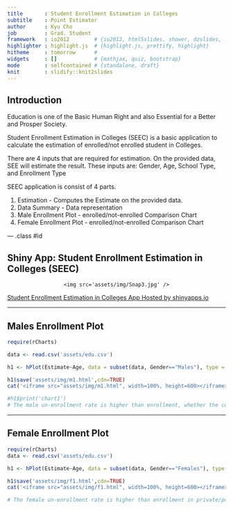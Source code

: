 ```yaml
---
title       : Student Enrollment Estimation in Colleges
subtitle    : Point Estimator
author      : Kyu Cho
job         : Grad. Student
framework   : io2012        # {io2012, html5slides, shower, dzslides, ...}
highlighter : highlight.js  # {highlight.js, prettify, highlight}
hitheme     : tomorrow      # 
widgets     : []            # {mathjax, quiz, bootstrap}
mode        : selfcontained # {standalone, draft}
knit        : slidify::knit2slides
---
```


## Introduction

Education is one of the Basic Human Right and also Essential for a Better and Prosper Society.

Student Enrollment Estimation in Colleges (SEEC) is a basic application to calculate the estimation of enrolled/not enrolled student in Colleges.

There are 4 inputs that are required for estimation. On the provided data, SEE will estimate the result. These inputs are:
 Gender, Age, School Type, and Enrollment Type


SEEC application is consist of 4 parts.

1. Estimation - Computes the Estimate on the provided data.
2. Data Summary - Data representation
3. Male Enrollment Plot - enrolled/not-enrolled Comparison Chart
4. Female Enrollment Plot - enrolled/not-enrolled Comparison Chart

--- .class #id 

##  Shiny App: Student Enrollment Estimation in Colleges (SEEC)

<div style='text-align: center;'>
    <img src='assets/img/Snap3.jpg' />
</div>   
[Student Enrollment Estimation in Colleges App Hosted by shinyapps.io](https://kyucho.shinyapps.io/proj/)  

---

## Males Enrollment Plot

```r
require(rCharts)

data <- read.csv('assets/edu.csv')

h1 <- hPlot(Estimate~Age, data = subset(data, Gender=="Males"), type = c("line", "bubble", "scatter"), group = "College_Enrollment", size="Estimate")

h1$save('assets/img/m1.html',cdn=TRUE)
cat('<iframe src="assets/img/m1.html", width=100%, height=600></iframe>')

#h1$print('chart1')
# The male un-enrollment rate is higher than enrollment, whether the college is private or public. However in the comparison of public and private college enrollment, males prefer to join public colleges.
```


---

## Female Enrollment Plot

```r
require(rCharts)
data <- read.csv('assets/edu.csv')

h1 <- hPlot(Estimate~Age, data = subset(data, Gender=="Females"), type = c("line", "bubble", "scatter"), group = "College_Enrollment", size="Estimate")

h1$save('assets/img/f1.html',cdn=TRUE)
cat('<iframe src="assets/img/f1.html", width=100%, height=600></iframe>')                        

# The female un-enrollment rate is higher than enrollment in private/public colleges. However in the comparison of public and private college enrollment, females also prefer to join public colleges.
```
